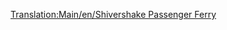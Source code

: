 [[Translation:Main/en/Shivershake Passenger Ferry]]{{en/-}}{{Template:Schepen/Nl
|Naam=Shivershake veerboot
|Afbeelding=[[File:en/Toylandpassengership.png|Shivershake veerboot]]
|Kosten=£21,325 ($42,650)
|Snelheid=64 km/h (40 mph)
|Onderhoudskosten=£1,312 ($2,624)
|Ontworpen=1977
|Levensduur=30
|Capaciteit=130 Passagiers
|Omschrijving=De Shivershake veerboot is de tweede passagiersveerboot in speelgoedland en is twee keer sneller dan de [[Main/nl/Chugger-Chug veerboot|Chugger-Chug veerboot]]. Het is gemaakt voor trage passagierstransport over lange afstanden.
|Real-life=Fictief
}}